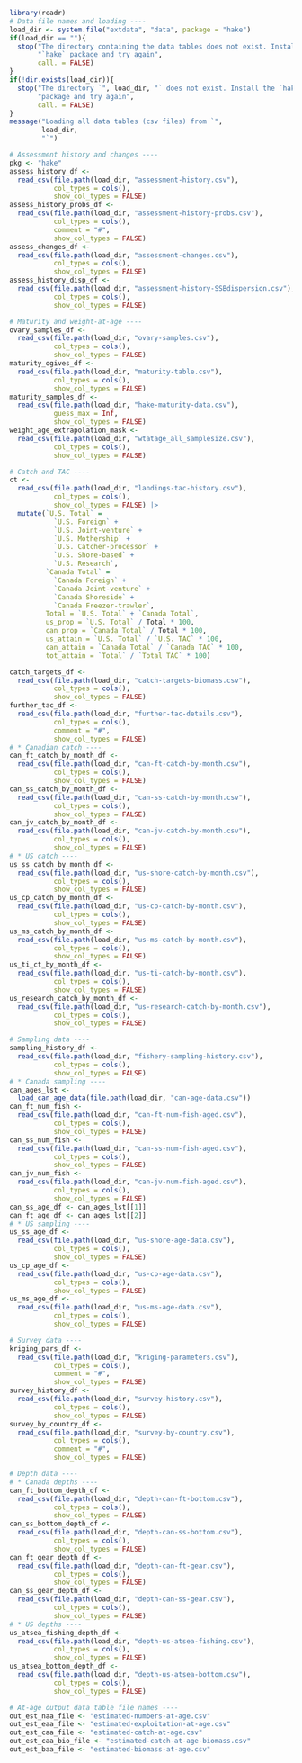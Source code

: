 <!-- Load all data tables into global variables
     The files are loaded from the package installation, so you must
     build and install the package before trying to run this code or
     build the document -->

```r
library(readr)
# Data file names and loading ----
load_dir <- system.file("extdata", "data", package = "hake")
if(load_dir == ""){
  stop("The directory containing the data tables does not exist. Install the ",
       "`hake` package and try again",
       call. = FALSE)
}
if(!dir.exists(load_dir)){
  stop("The directory `", load_dir, "` does not exist. Install the `hake` ",
       "package and try again",
       call. = FALSE)
}
message("Loading all data tables (csv files) from `",
        load_dir,
        "`")

# Assessment history and changes ----
pkg <- "hake"
assess_history_df <-
  read_csv(file.path(load_dir, "assessment-history.csv"),
           col_types = cols(),
           show_col_types = FALSE)
assess_history_probs_df <-
  read_csv(file.path(load_dir, "assessment-history-probs.csv"),
           col_types = cols(),
           comment = "#",
           show_col_types = FALSE)
assess_changes_df <-
  read_csv(file.path(load_dir, "assessment-changes.csv"),
           col_types = cols(),
           show_col_types = FALSE)
assess_history_disp_df <-
  read_csv(file.path(load_dir, "assessment-history-SSBdispersion.csv"),
           col_types = cols(),
           show_col_types = FALSE)

# Maturity and weight-at-age ----
ovary_samples_df <-
  read_csv(file.path(load_dir, "ovary-samples.csv"),
           col_types = cols(),
           show_col_types = FALSE)
maturity_ogives_df <-
  read_csv(file.path(load_dir, "maturity-table.csv"),
           col_types = cols(),
           show_col_types = FALSE)
maturity_samples_df <-
  read_csv(file.path(load_dir, "hake-maturity-data.csv"),
           guess_max = Inf,
           show_col_types = FALSE)
weight_age_extrapolation_mask <-
  read_csv(file.path(load_dir, "wtatage_all_samplesize.csv"),
           col_types = cols(),
           show_col_types = FALSE)

# Catch and TAC ----
ct <-
  read_csv(file.path(load_dir, "landings-tac-history.csv"),
           col_types = cols(),
           show_col_types = FALSE) |> 
  mutate(`U.S. Total` =
           `U.S. Foreign` +
           `U.S. Joint-venture` +
           `U.S. Mothership` +
           `U.S. Catcher-processor` +
           `U.S. Shore-based` +
           `U.S. Research`,
         `Canada Total` =
           `Canada Foreign` +
           `Canada Joint-venture` +
           `Canada Shoreside` +
           `Canada Freezer-trawler`,
         Total = `U.S. Total` + `Canada Total`,
         us_prop = `U.S. Total` / Total * 100,
         can_prop = `Canada Total` / Total * 100,
         us_attain = `U.S. Total` / `U.S. TAC` * 100,
         can_attain = `Canada Total` / `Canada TAC` * 100,
         tot_attain = `Total` / `Total TAC` * 100)

catch_targets_df <-
  read_csv(file.path(load_dir, "catch-targets-biomass.csv"),
           col_types = cols(),
           show_col_types = FALSE)
further_tac_df <-
  read_csv(file.path(load_dir, "further-tac-details.csv"),
           col_types = cols(),
           comment = "#",
           show_col_types = FALSE)
# * Canadian catch ----
can_ft_catch_by_month_df <-
  read_csv(file.path(load_dir, "can-ft-catch-by-month.csv"),
           col_types = cols(),
           show_col_types = FALSE)
can_ss_catch_by_month_df <-
  read_csv(file.path(load_dir, "can-ss-catch-by-month.csv"),
           col_types = cols(),
           show_col_types = FALSE)
can_jv_catch_by_month_df <-
  read_csv(file.path(load_dir, "can-jv-catch-by-month.csv"),
           col_types = cols(),
           show_col_types = FALSE)
# * US catch ----
us_ss_catch_by_month_df <-
  read_csv(file.path(load_dir, "us-shore-catch-by-month.csv"),
           col_types = cols(),
           show_col_types = FALSE)
us_cp_catch_by_month_df <-
  read_csv(file.path(load_dir, "us-cp-catch-by-month.csv"),
           col_types = cols(),
           show_col_types = FALSE)
us_ms_catch_by_month_df <-
  read_csv(file.path(load_dir, "us-ms-catch-by-month.csv"),
           col_types = cols(),
           show_col_types = FALSE)
us_ti_ct_by_month_df <-
  read_csv(file.path(load_dir, "us-ti-catch-by-month.csv"),
           col_types = cols(),
           show_col_types = FALSE)
us_research_catch_by_month_df <-
  read_csv(file.path(load_dir, "us-research-catch-by-month.csv"),
           col_types = cols(),
           show_col_types = FALSE)

# Sampling data ----
sampling_history_df <-
  read_csv(file.path(load_dir, "fishery-sampling-history.csv"),
           col_types = cols(),
           show_col_types = FALSE)
# * Canada sampling ----
can_ages_lst <-
  load_can_age_data(file.path(load_dir, "can-age-data.csv"))
can_ft_num_fish <-
  read_csv(file.path(load_dir, "can-ft-num-fish-aged.csv"),
           col_types = cols(),
           show_col_types = FALSE)
can_ss_num_fish <-
  read_csv(file.path(load_dir, "can-ss-num-fish-aged.csv"),
           col_types = cols(),
           show_col_types = FALSE)
can_jv_num_fish <-
  read_csv(file.path(load_dir, "can-jv-num-fish-aged.csv"),
           col_types = cols(),
           show_col_types = FALSE)
can_ss_age_df <- can_ages_lst[[1]]
can_ft_age_df <- can_ages_lst[[2]]
# * US sampling ----
us_ss_age_df <-
  read_csv(file.path(load_dir, "us-shore-age-data.csv"),
           col_types = cols(),
           show_col_types = FALSE)
us_cp_age_df <-
  read_csv(file.path(load_dir, "us-cp-age-data.csv"),
           col_types = cols(),
           show_col_types = FALSE)
us_ms_age_df <-
  read_csv(file.path(load_dir, "us-ms-age-data.csv"),
           col_types = cols(),
           show_col_types = FALSE)

# Survey data ----
kriging_pars_df <-
  read_csv(file.path(load_dir, "kriging-parameters.csv"),
           col_types = cols(),
           comment = "#",
           show_col_types = FALSE)
survey_history_df <-
  read_csv(file.path(load_dir, "survey-history.csv"),
           col_types = cols(),
           show_col_types = FALSE)
survey_by_country_df <-
  read_csv(file.path(load_dir, "survey-by-country.csv"),
           col_types = cols(),
           comment = "#",
           show_col_types = FALSE)

# Depth data ----
# * Canada depths ----
can_ft_bottom_depth_df <-
  read_csv(file.path(load_dir, "depth-can-ft-bottom.csv"),
           col_types = cols(),
           show_col_types = FALSE)
can_ss_bottom_depth_df <-
  read_csv(file.path(load_dir, "depth-can-ss-bottom.csv"),
           col_types = cols(),
           show_col_types = FALSE)
can_ft_gear_depth_df <-
  read_csv(file.path(load_dir, "depth-can-ft-gear.csv"),
           col_types = cols(),
           show_col_types = FALSE)
can_ss_gear_depth_df <-
  read_csv(file.path(load_dir, "depth-can-ss-gear.csv"),
           col_types = cols(),
           show_col_types = FALSE)
# * US depths ----
us_atsea_fishing_depth_df <-
  read_csv(file.path(load_dir, "depth-us-atsea-fishing.csv"),
           col_types = cols(),
           show_col_types = FALSE)
us_atsea_bottom_depth_df <-
  read_csv(file.path(load_dir, "depth-us-atsea-bottom.csv"),
           col_types = cols(),
           show_col_types = FALSE)

# At-age output data table file names ----
out_est_naa_file <- "estimated-numbers-at-age.csv"
out_est_eaa_file <- "estimated-exploitation-at-age.csv"
out_est_caa_file <- "estimated-catch-at-age.csv"
out_est_caa_bio_file <- "estimated-catch-at-age-biomass.csv"
out_est_baa_file <- "estimated-biomass-at-age.csv"
```
